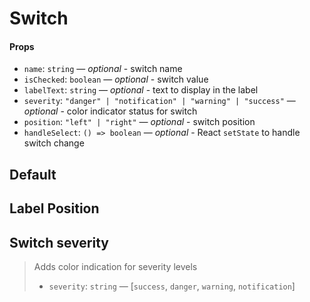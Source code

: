 
<Meta title="Components/Switch" component={Switch} />

# Switch

#### Props

- `name`: `string` — _optional_ - switch name
- `isChecked`: `boolean` — _optional_ - switch value
- `labelText`: `string` — _optional_ - text to display in the label
- `severity`: `"danger" | "notification" | "warning" | "success"` — _optional_ - color indicator status for switch
- `position`: `"left" | "right"` — _optional_ - switch position
- `handleSelect`: `() => boolean` — _optional_ - React `setState` to handle switch change

## Default

<Preview>
  <Story name="default">
    <Switch labelText="My Switch Button" />
  </Story>
</Preview>

## Label Position

<Preview>
  <Story name="position">
    <GnuiContainer>
      <Switch name="label-left" position="left" labelText="My Switch Button" />
      <Spacer height="1rem" />
      <Switch
        name="label-right"
        position="right"
        labelText="My Switch Button"
      />
    </GnuiContainer>
  </Story>
</Preview>

## Switch severity

> Adds color indication for severity levels
>
> - `severity`: `string` — [`success`, `danger`, `warning`, `notification`]

<Preview>
  <Story name="severity">
    <GnuiContainer>
      <Switch
        name="label1"
        severity="warning"
        labelText="My Switch Button Warning"
      />
      <Spacer height="1rem" />
      <Switch
        name="label2"
        severity="danger"
        labelText="My Switch Button Danger"
      />
      <Spacer height="1rem" />
      <Switch
        name="label3"
        severity="success"
        labelText="My Switch Button Success"
      />
      <Spacer height="1rem" />
      <Switch
        name="label4"
        severity="notification"
        labelText="My Switch Button Notification"
      />
    </GnuiContainer>
  </Story>
</Preview>
